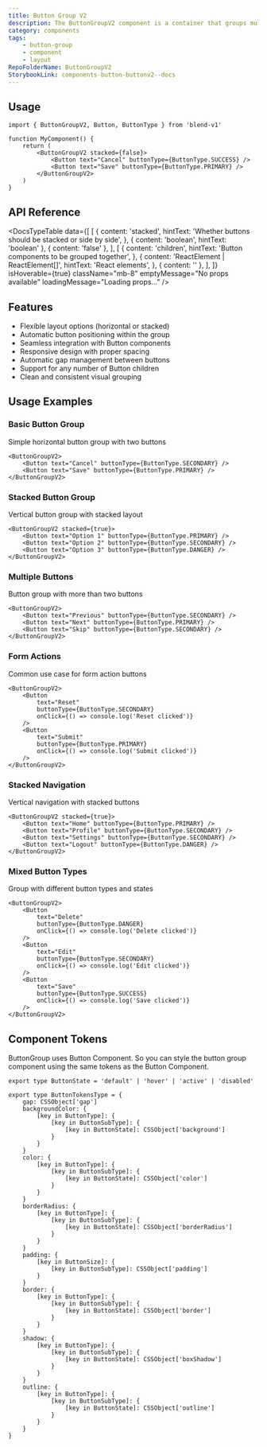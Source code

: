 ```yaml
---
title: Button Group V2
description: The ButtonGroupV2 component is a container that groups multiple Button components together with flexible layout options and automatic positioning.
category: components
tags:
    - button-group
    - component
    - layout
RepoFolderName: ButtonGroupV2
StorybookLink: components-button-buttonv2--docs
---
```


<ButtonGroupV2Preview />

## Usage

```tsx
import { ButtonGroupV2, Button, ButtonType } from 'blend-v1'

function MyComponent() {
    return (
        <ButtonGroupV2 stacked={false}>
            <Button text="Cancel" buttonType={ButtonType.SUCCESS} />
            <Button text="Save" buttonType={ButtonType.PRIMARY} />
        </ButtonGroupV2>
    )
}
```

## API Reference

<DocsTypeTable
    data={[
        [
            {
                content: 'stacked',
                hintText: 'Whether buttons should be stacked or side by side',
            },
            { content: 'boolean', hintText: 'boolean' },
            { content: 'false' },
        ],
        [
            {
                content: 'children',
                hintText: 'Button components to be grouped together',
            },
            {
                content:
                    'ReactElement<ButtonV2Props> | ReactElement<ButtonV2Props>[]',
                hintText: 'React elements',
            },
            { content: '' },
        ],
    ]}
    isHoverable={true}
    className="mb-8"
    emptyMessage="No props available"
    loadingMessage="Loading props..."
/>

## Features

- Flexible layout options (horizontal or stacked)
- Automatic button positioning within the group
- Seamless integration with Button components
- Responsive design with proper spacing
- Automatic gap management between buttons
- Support for any number of Button children
- Clean and consistent visual grouping

## Usage Examples

### Basic Button Group

Simple horizontal button group with two buttons

```tsx
<ButtonGroupV2>
    <Button text="Cancel" buttonType={ButtonType.SECONDARY} />
    <Button text="Save" buttonType={ButtonType.PRIMARY} />
</ButtonGroupV2>
```

### Stacked Button Group

Vertical button group with stacked layout

```tsx
<ButtonGroupV2 stacked={true}>
    <Button text="Option 1" buttonType={ButtonType.PRIMARY} />
    <Button text="Option 2" buttonType={ButtonType.SECONDARY} />
    <Button text="Option 3" buttonType={ButtonType.DANGER} />
</ButtonGroupV2>
```

### Multiple Buttons

Button group with more than two buttons

```tsx
<ButtonGroupV2>
    <Button text="Previous" buttonType={ButtonType.SECONDARY} />
    <Button text="Next" buttonType={ButtonType.PRIMARY} />
    <Button text="Skip" buttonType={ButtonType.SECONDARY} />
</ButtonGroupV2>
```

### Form Actions

Common use case for form action buttons

```tsx
<ButtonGroupV2>
    <Button
        text="Reset"
        buttonType={ButtonType.SECONDARY}
        onClick={() => console.log('Reset clicked')}
    />
    <Button
        text="Submit"
        buttonType={ButtonType.PRIMARY}
        onClick={() => console.log('Submit clicked')}
    />
</ButtonGroupV2>
```

### Stacked Navigation

Vertical navigation with stacked buttons

```tsx
<ButtonGroupV2 stacked={true}>
    <Button text="Home" buttonType={ButtonType.PRIMARY} />
    <Button text="Profile" buttonType={ButtonType.SECONDARY} />
    <Button text="Settings" buttonType={ButtonType.SECONDARY} />
    <Button text="Logout" buttonType={ButtonType.DANGER} />
</ButtonGroupV2>
```

### Mixed Button Types

Group with different button types and states

```tsx
<ButtonGroupV2>
    <Button
        text="Delete"
        buttonType={ButtonType.DANGER}
        onClick={() => console.log('Delete clicked')}
    />
    <Button
        text="Edit"
        buttonType={ButtonType.SECONDARY}
        onClick={() => console.log('Edit clicked')}
    />
    <Button
        text="Save"
        buttonType={ButtonType.SUCCESS}
        onClick={() => console.log('Save clicked')}
    />
</ButtonGroupV2>
```

## Component Tokens

ButtonGroup uses Button Component. So you can style the button group component using the same tokens as the Button Component.

```tsx
export type ButtonState = 'default' | 'hover' | 'active' | 'disabled'

export type ButtonTokensType = {
    gap: CSSObject['gap']
    backgroundColor: {
        [key in ButtonType]: {
            [key in ButtonSubType]: {
                [key in ButtonState]: CSSObject['background']
            }
        }
    }
    color: {
        [key in ButtonType]: {
            [key in ButtonSubType]: {
                [key in ButtonState]: CSSObject['color']
            }
        }
    }
    borderRadius: {
        [key in ButtonType]: {
            [key in ButtonSubType]: {
                [key in ButtonState]: CSSObject['borderRadius']
            }
        }
    }
    padding: {
        [key in ButtonSize]: {
            [key in ButtonSubType]: CSSObject['padding']
        }
    }
    border: {
        [key in ButtonType]: {
            [key in ButtonSubType]: {
                [key in ButtonState]: CSSObject['border']
            }
        }
    }
    shadow: {
        [key in ButtonType]: {
            [key in ButtonSubType]: {
                [key in ButtonState]: CSSObject['boxShadow']
            }
        }
    }
    outline: {
        [key in ButtonType]: {
            [key in ButtonSubType]: {
                [key in ButtonState]: CSSObject['outline']
            }
        }
    }
}
```
